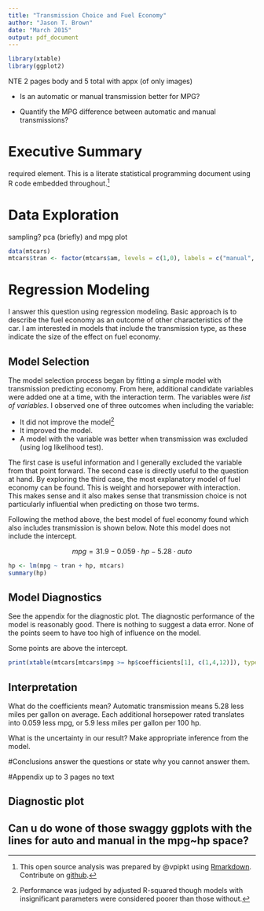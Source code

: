 ```yaml
---
title: "Transmission Choice and Fuel Economy"
author: "Jason T. Brown"
date: "March 2015"
output: pdf_document
---
```

```r
library(xtable)
library(ggplot2)
```

 

NTE 2 pages body and 5 total with appx (of only images)

 * Is an automatic or manual transmission better for MPG?
 
 * Quantify the MPG difference between automatic and manual transmissions?

# Executive Summary

required element.  This is a literate statistical programming document using R code embedded throughout.[^1]

# Data Exploration
sampling?
pca (briefly) and mpg plot
```r
data(mtcars)
mtcars$tran <- factor(mtcars$am, levels = c(1,0), labels = c("manual", "auto"))
```

# Regression Modeling
I answer this question using regression modeling. Basic approach is to describe the fuel economy as an outcome of other characteristics of the car. I am interested in models that include the transmission type, as these indicate the size of the effect on fuel economy.

## Model Selection
The model selection process began by fitting a simple model with transmission predicting economy. From here, additional candidate variables were added one at a time, with the interaction term. The variables were *list of variables*. I observed one of three outcomes when including the variable:

   * It did not improve the model[^2] 
   * It improved the model. 
   * A model with the variable was better when transmission was excluded (using log likelihood test).

[^2]:Performance was judged by adjusted R-squared though models with insignificant parameters were considered poorer than those without.

The first case is useful information and I generally excluded the variable from that point forward. The second case is directly useful to the question at hand. By exploring the third case, the most explanatory model of fuel economy can be found. This is weight and horsepower with interaction. This makes sense and it also makes sense that transmission choice is not particularly influential when predicting on those two terms.

Following the method above, the best model of fuel economy found which also includes transmission is shown below. Note this model does not include the intercept.

$$mpg = 31.9 - 0.059 \cdot hp - 5.28 \cdot auto$$

```r
hp <- lm(mpg ~ tran + hp, mtcars)
summary(hp)
```

## Model Diagnostics
See the appendix for the diagnostic plot. The diagnostic performance of the model is reasonably good. There is nothing to suggest a data error. None of the points seem to have too high of influence on the model. 

Some points are above the intercept.
```r
print(xtable(mtcars[mtcars$mpg >= hp$coefficients[1], c(1,4,12)]), type="latex", comment=FALSE)
```

## Interpretation
What do the coefficients mean?
Automatic transmission means 5.28 less miles per gallon on average. Each additional horsepower rated translates into 0.059 less mpg, or 5.9 less miles per gallon per 100 hp.

What is the uncertainty in our result?
Make appropriate inference from the model.

#Conclusions
answer the questions or state why you cannot answer them.

[^1]: This open source analysis was prepared by @vpipkt using [Rmarkdown](http://rmarkdown.rstudio.com). Contribute on [github](https://github.com/vpipkt/datasciencecoursera/Regression/project).


\pagebreak
#Appendix
up to 3 pages no text

## Diagnostic plot


## Can u do wone of those swaggy ggplots with the lines for auto and manual in the mpg~hp space? 